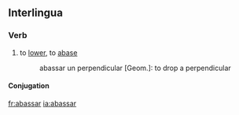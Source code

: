 ==Interlingua==

===Verb===
{{ia-verb|ar}}

# to [[lower]], to [[abase]]
#: abassar un perpendicular [Geom.]: to drop a perpendicular

====Conjugation====
{{ia-conj|abass|ar}}

[[fr:abassar]]
[[ia:abassar]]